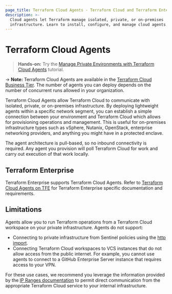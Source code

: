 ```yaml
---
page_title: Terraform Cloud Agents - Terraform Cloud and Terraform Enterprise
description: >-
  Cloud agents let Terraform manage isolated, private, or on-premises
  infrastructure. Learn to install, configure, and manage cloud agents.
---
```


# Terraform Cloud Agents

> **Hands-on:** Try the [Manage Private Environments with Terraform Cloud Agents](https://learn.hashicorp.com/tutorials/terraform/cloud-agents?in=terraform/modules&utm_source=WEBSITE&utm_medium=WEB_IO&utm_offer=ARTICLE_PAGE&utm_content=DOCS) tutorial.

-> **Note:** Terraform Cloud Agents are available in the [Terraform Cloud Business Tier](https://www.hashicorp.com/products/terraform/pricing). The number of agents you can deploy depends on the number of concurrent runs allowed in your organization.

Terraform Cloud Agents allow Terraform Cloud to communicate with isolated, private, or on-premises infrastructure. By deploying lightweight agents within a specific network segment, you can establish a simple connection between your environment and Terraform Cloud which allows for provisioning operations and management. This is useful for on-premises infrastructure types such as vSphere, Nutanix, OpenStack, enterprise networking providers, and anything you might have in a protected enclave.

The agent architecture is pull-based, so no inbound connectivity is required. Any agent you provision will poll Terraform Cloud for work and carry out execution of that work locally.

## Terraform Enterprise

Terraform Enterprise supports Terraform Cloud Agents. Refer to
[Terraform Cloud Agents on TFE](/enterprise/admin/agents-on-tfe) for Terraform Enterprise specific documentation and requirements.

## Limitations

Agents allow you to run Terraform operations from a Terraform Cloud workspace on your private infrastructure. Agents do not support:

- Connecting to private infrastructure from Sentinel policies using the [http import](https://docs.hashicorp.com/sentinel/imports/http).
- Connecting Terraform Cloud workspaces to VCS instances that do not allow access from the public internet. For example, you cannot use agents to connect to a GitHub Enterprise Server instance that requires access to your VPN.

For these use cases, we recommend you leverage the information provided by the [IP Ranges documentation](/cloud-docs/architectural-details/ip-ranges) to permit direct communication from the appropriate Terraform Cloud service to your internal infrastructure.





